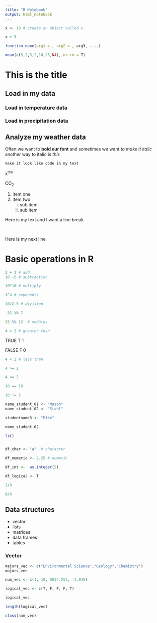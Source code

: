 ```yaml
---
title: "R Notebook"
output: html_notebook
---
```



```r
x <- 10 # create an object called x
```

```r
x + 5
```

```r
function_name(arg1 = , arg2 = , arg3, ....)
```

```r
mean(c(5,2,5,2,10,25,NA), na.rm = T)
```
# This is the title

## Load in my data

### Load in temperature data

### Load in precipitation data

## Analyze my weather data

Often we want to **bold our font** and sometimes we want *to make it italic* another way to italic is _this_

`make it look like code in my text`


x^the^ 

CO~2~


1. Item one  
2. Item two  
    i) sub item  
    ii) sub item  


Here is my text and I want a line break  

<br/>

Here is my next line


# Basic operations in R

```r
2 + 2 # add
10 -5 # subtraction

10*10 # multiply

3^4 # exponents

10/2.5 # division


```
```r
 51 %% 7

25 %% 12  # modulus
```

```r
4 > 2 # greater than 
```

TRUE
T
1

FALSE
F
0


```r
4 < 2 # less than

4 >= 2 

4 <= 2
```

```r
10 == 10

10 != 5
```


```r
name_student_01 <- "Mason"
name_student_02 <- "Stahl"

studentname3 <- "Mike"
```

```r
name_student_02
```


```r
ls()
```

```r

```





```r
df_char <- "a"  # character

df_numeric <- 2.25 # numeric

df_int <-  as.integer(5)

df_logical <- T 

```



```r
1/0
```

```r
0/0
```





## Data structures 

- vector
- lists
- matrices
- data frames
- tables


### Vector
```r
majors_vec <- c("Environmental Science","Geology","Chemistry")
majors_vec

```

```r
num_vec <- c(1, 10, 5034.253, -1.045)
```



```r
logical_vec <- c(T, F, F, F, T)

logical_vec
```

```r
length(logical_vec)
```

```r
class(num_vec)
```

































